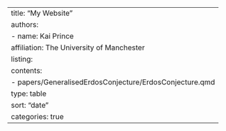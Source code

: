 ---
title: "My Website"
authors:
  - name: Kai Prince
    affiliation: The University of Manchester
listing:
    contents:
        - papers/GeneralisedErdosConjecture/ErdosConjecture.qmd
    type: table
    sort: "date"
    categories: true
---